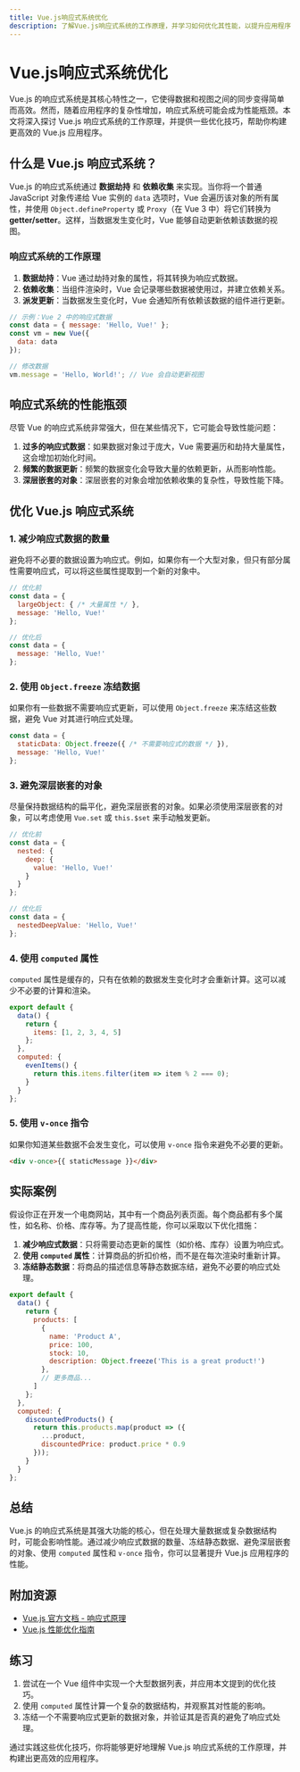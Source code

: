```yaml
---
title: Vue.js响应式系统优化
description: 了解Vue.js响应式系统的工作原理，并学习如何优化其性能，以提升应用程序的效率。
---
```


# Vue.js响应式系统优化

Vue.js 的响应式系统是其核心特性之一，它使得数据和视图之间的同步变得简单而高效。然而，随着应用程序的复杂性增加，响应式系统可能会成为性能瓶颈。本文将深入探讨 Vue.js 响应式系统的工作原理，并提供一些优化技巧，帮助你构建更高效的 Vue.js 应用程序。

## 什么是 Vue.js 响应式系统？

Vue.js 的响应式系统通过 **数据劫持** 和 **依赖收集** 来实现。当你将一个普通 JavaScript 对象传递给 Vue 实例的 `data` 选项时，Vue 会遍历该对象的所有属性，并使用 `Object.defineProperty` 或 `Proxy`（在 Vue 3 中）将它们转换为 **getter/setter**。这样，当数据发生变化时，Vue 能够自动更新依赖该数据的视图。

### 响应式系统的工作原理

1. **数据劫持**：Vue 通过劫持对象的属性，将其转换为响应式数据。
2. **依赖收集**：当组件渲染时，Vue 会记录哪些数据被使用过，并建立依赖关系。
3. **派发更新**：当数据发生变化时，Vue 会通知所有依赖该数据的组件进行更新。

```javascript
// 示例：Vue 2 中的响应式数据
const data = { message: 'Hello, Vue!' };
const vm = new Vue({
  data: data
});

// 修改数据
vm.message = 'Hello, World!'; // Vue 会自动更新视图
```

## 响应式系统的性能瓶颈

尽管 Vue 的响应式系统非常强大，但在某些情况下，它可能会导致性能问题：

1. **过多的响应式数据**：如果数据对象过于庞大，Vue 需要遍历和劫持大量属性，这会增加初始化时间。
2. **频繁的数据更新**：频繁的数据变化会导致大量的依赖更新，从而影响性能。
3. **深层嵌套的对象**：深层嵌套的对象会增加依赖收集的复杂性，导致性能下降。

## 优化 Vue.js 响应式系统

### 1. 减少响应式数据的数量

避免将不必要的数据设置为响应式。例如，如果你有一个大型对象，但只有部分属性需要响应式，可以将这些属性提取到一个新的对象中。

```javascript
// 优化前
const data = {
  largeObject: { /* 大量属性 */ },
  message: 'Hello, Vue!'
};

// 优化后
const data = {
  message: 'Hello, Vue!'
};
```

### 2. 使用 `Object.freeze` 冻结数据

如果你有一些数据不需要响应式更新，可以使用 `Object.freeze` 来冻结这些数据，避免 Vue 对其进行响应式处理。

```javascript
const data = {
  staticData: Object.freeze({ /* 不需要响应式的数据 */ }),
  message: 'Hello, Vue!'
};
```

### 3. 避免深层嵌套的对象

尽量保持数据结构的扁平化，避免深层嵌套的对象。如果必须使用深层嵌套的对象，可以考虑使用 `Vue.set` 或 `this.$set` 来手动触发更新。

```javascript
// 优化前
const data = {
  nested: {
    deep: {
      value: 'Hello, Vue!'
    }
  }
};

// 优化后
const data = {
  nestedDeepValue: 'Hello, Vue!'
};
```

### 4. 使用 `computed` 属性

`computed` 属性是缓存的，只有在依赖的数据发生变化时才会重新计算。这可以减少不必要的计算和渲染。

```javascript
export default {
  data() {
    return {
      items: [1, 2, 3, 4, 5]
    };
  },
  computed: {
    evenItems() {
      return this.items.filter(item => item % 2 === 0);
    }
  }
};
```

### 5. 使用 `v-once` 指令

如果你知道某些数据不会发生变化，可以使用 `v-once` 指令来避免不必要的更新。

```html
<div v-once>{{ staticMessage }}</div>
```

## 实际案例

假设你正在开发一个电商网站，其中有一个商品列表页面。每个商品都有多个属性，如名称、价格、库存等。为了提高性能，你可以采取以下优化措施：

1. **减少响应式数据**：只将需要动态更新的属性（如价格、库存）设置为响应式。
2. **使用 `computed` 属性**：计算商品的折扣价格，而不是在每次渲染时重新计算。
3. **冻结静态数据**：将商品的描述信息等静态数据冻结，避免不必要的响应式处理。

```javascript
export default {
  data() {
    return {
      products: [
        {
          name: 'Product A',
          price: 100,
          stock: 10,
          description: Object.freeze('This is a great product!')
        },
        // 更多商品...
      ]
    };
  },
  computed: {
    discountedProducts() {
      return this.products.map(product => ({
        ...product,
        discountedPrice: product.price * 0.9
      }));
    }
  }
};
```

## 总结

Vue.js 的响应式系统是其强大功能的核心，但在处理大量数据或复杂数据结构时，可能会影响性能。通过减少响应式数据的数量、冻结静态数据、避免深层嵌套的对象、使用 `computed` 属性和 `v-once` 指令，你可以显著提升 Vue.js 应用程序的性能。

## 附加资源

- [Vue.js 官方文档 - 响应式原理](https://v3.vuejs.org/guide/reactivity.html)
- [Vue.js 性能优化指南](https://v3.vuejs.org/guide/optimizations.html)

## 练习

1. 尝试在一个 Vue 组件中实现一个大型数据列表，并应用本文提到的优化技巧。
2. 使用 `computed` 属性计算一个复杂的数据结构，并观察其对性能的影响。
3. 冻结一个不需要响应式更新的数据对象，并验证其是否真的避免了响应式处理。

通过实践这些优化技巧，你将能够更好地理解 Vue.js 响应式系统的工作原理，并构建出更高效的应用程序。